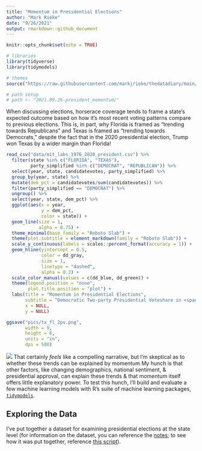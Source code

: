 ```yaml
---
title: "Momentum in Presidential Elections"
author: "Mark Rieke"
date: "9/26/2021"
output: rmarkdown::github_document
---
```


```r
knitr::opts_chunk$set(echo = TRUE)

# libraries 
library(tidyverse)
library(tidymodels)

# themes
source("https://raw.githubusercontent.com/markjrieke/thedatadiary/main/dd_theme_elements/dd_theme_elements.R")

# path setup
# path <- "2021.09.26-president_momentum/"
```

When discussing elections, horserace coverage tends to frame a state's expected outcome based on how it's most recent voting patterns compare to previous elections. This is, in part, why Florida is framed as "trending towards Republicans" and Texas is framed as "trending towards Democrats," despite the fact that in the 2020 presidential election, Trump won Texas by a wider margin than Florida!

```r
read_csv("data/mit_labs_1976_2020_president.csv") %>%
  filter(state %in% c("FLORIDA", "TEXAS"),
         party_simplified %in% c("DEMOCRAT", "REPUBLICAN")) %>%
  select(year, state, candidatevotes, party_simplified) %>%
  group_by(year, state) %>%
  mutate(dem_pct = candidatevotes/sum(candidatevotes)) %>%
  filter(party_simplified == "DEMOCRAT") %>%
  ungroup() %>%
  select(year, state, dem_pct) %>%
  ggplot(aes(x = year,
             y = dem_pct,
             color = state)) +
  geom_line(size = 1,
            alpha = 0.75) +
  theme_minimal(base_family = "Roboto Slab") +
  theme(plot.subtitle = element_markdown(family = "Roboto Slab")) +
  scale_y_continuous(labels = scales::percent_format(accuracy = 1)) +
  geom_hline(yintercept = 0.5,
             color = dd_gray,
             size = 1,
             linetype = "dashed",
             alpha = 0.2) +
  scale_color_manual(values = c(dd_blue, dd_green)) +
  theme(legend.position = "none",
        plot.title.position = "plot") +
  labs(title = "Momentum in Presidential Elections",
       subtitle = "Democratic Two-party Presidential Voteshare in <span style=color:'#5565D7'>**Florida**</span> and <span style=color:'#65D755'>**Texas**</span> since 1976",
       x = NULL,
       y = NULL)

ggsave("pics/tx_fl_2pv.png",
       width = 9,
       height = 6,
       units = "in",
       dpi = 500)
```

![](pics/tx_fl_2pv.png)
That certainly *feels* like a compelling narrative, but I'm skeptical as to whether these trends can be explained by momentum My hunch is that other factors, like changing demographics, national sentiment, & presidential approval, can explain these trends & that momentum itself offers little explanatory power. To test this hunch, I'll build and evaluate a few machine learning models with R's suite of machine learning packages, [`tidymodels`](https://www.tidymodels.org/). 

## Exploring the Data

I've put together a dataset for examining presidential elections at the state level (for information on the dataset, you can reference the [notes](https://github.com/markjrieke/thedatadiary/tree/main/2021.09.26-president_momentum/notes); to see how it was put together, reference [this script](https://github.com/markjrieke/thedatadiary/blob/main/2021.09.26-president_momentum/scripts/data_wrangle.R)). 


